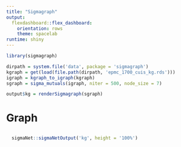 ```yaml
---
title: "Sigmagraph"
output: 
  flexdashboard::flex_dashboard:
    orientation: rows
    theme: spacelab 
runtime: shiny
---
```


```r
library(sigmagraph)

dirpath = system.file('data', package = 'sigmagraph')
kgraph = get(load(file.path(dirpath, 'epmc_1700_cuis_kg.rds')))
igraph = kgraph_to_igraph(kgraph)
sgraph = sigma_mutuals(igraph, niter = 500, node_size = 7)

output$kg = renderSigmagraph(sgraph)
```

# Graph

##

###

```r
  sigmaNet::sigmaNetOutput('kg', height = '100%')
```
